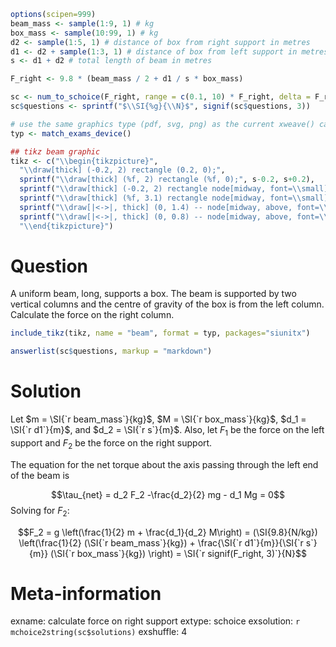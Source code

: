 ```r
options(scipen=999)
beam_mass <- sample(1:9, 1) # kg
box_mass <- sample(10:99, 1) # kg
d2 <- sample(1:5, 1) # distance of box from right support in metres
d1 <- d2 + sample(1:3, 1) # distance of box from left support in metres
s <- d1 + d2 # total length of beam in metres

F_right <- 9.8 * (beam_mass / 2 + d1 / s * box_mass)

sc <- num_to_schoice(F_right, range = c(0.1, 10) * F_right, delta = F_right/100, format = FALSE)
sc$questions <- sprintf("$\\SI{%g}{\\N}$", signif(sc$questions, 3))

# use the same graphics type (pdf, svg, png) as the current xweave() call
typ <- match_exams_device()

## tikz beam graphic
tikz <- c("\\begin{tikzpicture}",
  "\\draw[thick] (-0.2, 2) rectangle (0.2, 0);",
  sprintf("\\draw[thick] (%f, 2) rectangle (%f, 0);", s-0.2, s+0.2),
  sprintf("\\draw[thick] (-0.2, 2) rectangle node[midway, font=\\small]{\\SI{%d}{kg}} (%f, 2.4);", beam_mass, s+0.2),
  sprintf("\\draw[thick] (%f, 3.1) rectangle node[midway, font=\\small]{\\SI{%d}{kg}} (%f, 2.4);", d1-0.6, box_mass, d1+0.6),
  sprintf("\\draw[|<->|, thick] (0, 1.4) -- node[midway, above, font=\\small]{\\SI{%d}{m}} (%f, 1.4);", d1, d1),
  sprintf("\\draw[|<->|, thick] (0, 0.8) -- node[midway, above, font=\\small]{\\SI{%d}{m}} (%f, 0.8);", s, s),
  "\\end{tikzpicture}")
```

Question
========
A uniform \SI{`r beam_mass`}{kg} beam, \SI{`r s`}{m} long, supports a \SI{`r box_mass`}{kg} box. The beam is supported by two vertical columns and the centre of gravity of the box is \SI{`r d1`}{m} from the left column. Calculate the force on the right column.

\vspace*{0.5cm}

```r
include_tikz(tikz, name = "beam", format = typ, packages="siunitx")
```

```r
answerlist(sc$questions, markup = "markdown")
```


Solution
========
Let $m = \SI{`r beam_mass`}{kg}$, $M = \SI{`r box_mass`}{kg}$, $d_1 = \SI{`r d1`}{m}$, and $d_2 = \SI{`r s`}{m}$. Also, let $F_1$ be the force on the left support and $F_2$ be the force on the right support.

The equation for the net torque about the axis passing through the left end of the beam is

$$\tau_{net} = d_2 F_2 -\frac{d_2}{2} mg - d_1 Mg = 0$$
Solving for $F_2$:

$$F_2 = g \left(\frac{1}{2} m + \frac{d_1}{d_2} M\right) = (\SI{9.8}{N/kg}) \left(\frac{1}{2} (\SI{`r beam_mass`}{kg}) + \frac{\SI{`r d1`}{m}}{\SI{`r s`}{m}} (\SI{`r box_mass`}{kg}) \right) = \SI{`r signif(F_right, 3)`}{N}$$



Meta-information
================
exname: calculate force on right support
extype: schoice
exsolution: `r mchoice2string(sc$solutions)`
exshuffle: 4
